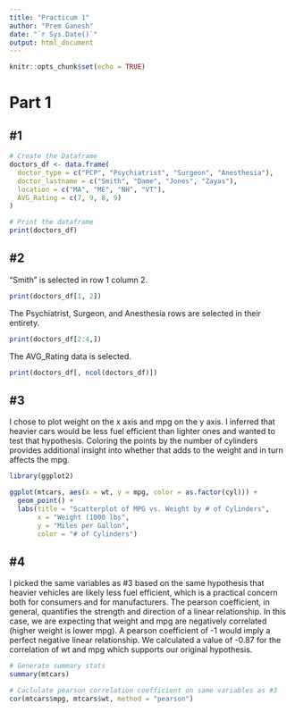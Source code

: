 ```yaml
---
title: "Practicum 1"
author: "Prem Ganesh"
date: "`r Sys.Date()`"
output: html_document
---
```


```r
knitr::opts_chunk$set(echo = TRUE)
```

# **Part 1**

## #1

```r
# Create the Dataframe
doctors_df <- data.frame(
  doctor_type = c("PCP", "Psychiatrist", "Surgeon", "Anesthesia"),
  doctor_lastname = c("Smith", "Dame", "Jones", "Zayas"),
  location = c("MA", "ME", "NH", "VT"),
  AVG_Rating = c(7, 9, 8, 9)
)

# Print the dataframe
print(doctors_df)
```

## #2

"Smith" is selected in row 1 column 2.

```r
print(doctors_df[1, 2])
```

The Psychiatrist, Surgeon, and Anesthesia rows are selected in their entirety.

```r
print(doctors_df[2:4,])
```

The AVG_Rating data is selected.

```r
print(doctors_df[, ncol(doctors_df)])
```

## #3

I chose to plot weight on the x axis and mpg on the y axis. I inferred that heavier cars would be less fuel efficient than lighter ones and wanted to test that hypothesis. Coloring the points by the number of cylinders provides additional insight into whether that adds to the weight and in turn affects the mpg.

```r
library(ggplot2)

ggplot(mtcars, aes(x = wt, y = mpg, color = as.factor(cyl))) +
  geom_point() +
  labs(title = "Scatterplot of MPG vs. Weight by # of Cylinders",
       x = "Weight (1000 lbs",
       y = "Miles per Gallon",
       color = "# of Cylinders")
```

## #4

I picked the same variables as #3 based on the same hypothesis that heavier vehicles are likely less fuel efficient, which is a practical concern both for consumers and for manufacturers. The pearson coefficient, in general, quantifies the strength and direction of a linear relationship. In this case, we are expecting that weight and mpg are negatively correlated (higher weight is lower mpg). A pearson coefficient of -1 would imply a perfect negative linear relationship. We calculated a value of -0.87 for the correlation of wt and mpg which supports our original hypothesis.

```r
# Generate summary stats
summary(mtcars)

# Caclulate pearson correlation coefficient on same variables as #3
cor(mtcars$mpg, mtcars$wt, method = "pearson")
```
